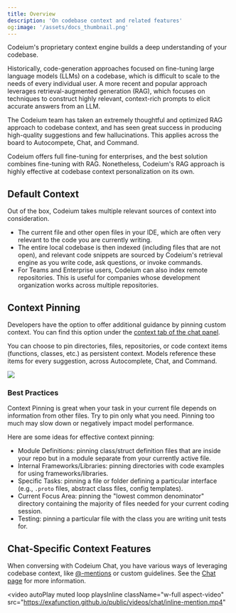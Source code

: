 ```yaml
---
title: Overview
description: 'On codebase context and related features'
og:image: '/assets/docs_thumbnail.png'
---
```

Codeium's proprietary context engine builds a deep understanding of your codebase.

Historically, code-generation approaches focused on fine-tuning large language models (LLMs) on a codebase,
which is difficult to scale to the needs of every individual user.
A more recent and popular approach leverages retrieval-augmented generation (RAG),
which focuses on techniques to construct highly relevant, context-rich prompts
to elicit accurate answers from an LLM.

The Codeium team has taken an extremely thoughtful and optimized RAG approach to codebase context,
and has seen great success in producing high-quality suggestions and few hallucinations.
This applies across the board to Autocompete, Chat, and Command. 

<Note>
  Codeium offers full fine-tuning for enterprises, and the best solution combines fine-tuning with RAG.
  Nonetheless, Codeium's RAG approach is highly effective at codebase context personalization on its own.
</Note>

## Default Context

Out of the box, Codeium takes multiple relevant sources of context into consideration. 
- The current file and other open files in your IDE, which are often very relevant to the code you are currently writing. 
- The entire local codebase is then indexed (including files that are not open),
and relevant code snippets are sourced by Codeium's retrieval engine as you write code, ask questions, or invoke commands.
- For Teams and Enterprise users, Codeium can also index remote repositories.
This is useful for companies whose development organization works across multiple repositories.

## Context Pinning

Developers have the option to offer additional guidance by pinning custom context. 
You can find this option under the [context tab of the chat panel](/chat/overview#persistent-context).

You can choose to pin directories, files, repositories, or code context items (functions, classes, etc.) as persistent context.
Models reference these items for every suggestion, across Autocomplete, Chat, and Command.

<Frame>
    <img src="/assets/pinned_context.png"/>
</Frame>

### Best Practices
Context Pinning is great when your task in your current file depends on information from other files. 
Try to pin only what you need. Pinning too much may slow down or negatively impact model performance.

Here are some ideas for effective context pinning:
- Module Definitions: pinning class/struct definition files that are inside your repo but in a module separate from your currently active file.
- Internal Frameworks/Libraries: pinning directories with code examples for using frameworks/libraries.
- Specific Tasks: pinning a file or folder defining a particular interface (e.g., `.proto` files, abstract class files, config templates).
- Current Focus Area: pinning the "lowest common denominator" directory containing the majority of files needed for your current coding session.
- Testing: pinning a particular file with the class you are writing unit tests for.

## Chat-Specific Context Features

When conversing with Codeium Chat, you have various ways of leveraging codebase context,
like [@-mentions](/chat/overview/#mentions) or custom guidelines.
See the [Chat page](/chat/overview) for more information.

<video
  autoPlay
  muted
  loop
  playsInline
  className="w-full aspect-video"
  src="https://exafunction.github.io/public/videos/chat/inline-mention.mp4"
></video>
